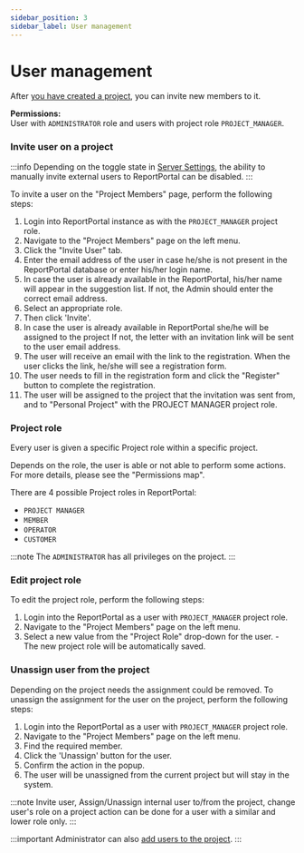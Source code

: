 ```yaml
---
sidebar_position: 3
sidebar_label: User management
---
```


# User management

After [you have created a project](/admin-panel/AllProjectsPage#create-projects), you can invite new members to it.

**Permissions:**<br />
User with `ADMINISTRATOR` role and users with project role `PROJECT_MANAGER`.

### Invite user on a project

:::info
Depending on the toggle state in [Server Settings](/admin-panel/ServerSettings), the ability to manually invite external users to ReportPortal can be disabled.
:::

To invite a user on the "Project Members" page, perform the following steps:

1. Login into ReportPortal instance as with the `PROJECT_MANAGER` project role.
2. Navigate to the "Project Members" page on the left menu.
3. Click the "Invite User" tab.
4. Enter the email address of the user in case he/she is not present in the ReportPortal database or enter his/her login name.
5. In case the user is already available in the ReportPortal, his/her name will appear in the suggestion list.
If not, the Admin should enter the correct email address.
6. Select an appropriate role.
7. Then click 'Invite'.
8. In case the user is already available in ReportPortal she/he will be assigned to the project
If not, the letter with an invitation link will be sent to the user email address.
9. The user will receive an email with the link to the registration.
When the user clicks the link, he/she will see a registration form.
10. The user needs to fill in the registration form and click the "Register"
button to complete the registration.
11. The user will be assigned to the project that the invitation was sent from, and to "Personal Project" with the PROJECT
 MANAGER project role.

<MediaViewer src="https://youtu.be/VOk80XZHpWc" alt="Invite User From Project Members Page" type="video" />

### Project role

Every user is given a specific Project role within a specific project.

Depends on the role, the user is able or not able to perform some actions. For more details, please see the "Permissions map".

There are 4 possible Project roles in ReportPortal:

- `PROJECT MANAGER`
- `MEMBER`
- `OPERATOR`
- `CUSTOMER`

:::note
The `ADMINISTRATOR` has all privileges on the project.
:::

### Edit project role

To edit the project role, perform the following steps:

1. Login into the ReportPortal as a user with `PROJECT_MANAGER` project role.
2. Navigate to the "Project Members" page on the left menu.
3. Select a new value from the "Project Role" drop-down for the user. - The new project role will be automatically saved.

<MediaViewer src="https://youtu.be/DF38BbE5vws" alt="Edit Project Role From Project Members Page" type="video" />

### Unassign user from the project

Depending on the project needs the assignment could be removed.
To unassign the assignment for the user on the project, perform the following steps:

1. Login into the ReportPortal as a user with `PROJECT_MANAGER` project role.
2. Navigate to the "Project Members" page on the left menu.
3. Find the required member.
4. Click the 'Unassign' button for the user.
5. Confirm the action in the popup.
6. The user will be unassigned from the current project but will stay in the system.


:::note
Invite user, Assign/Unassign internal user to/from the project, change user's role on a project action can be done for a user
with a similar and lower role only.
:::

:::important
Administrator can also [add users to the project](/admin-panel/AllUsersPage).
:::
